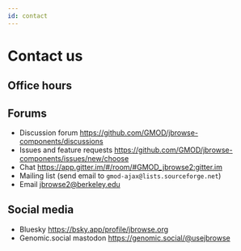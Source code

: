 ```yaml
---
id: contact
---
```



# Contact us

## Office hours

<GoogleCalendarScheduleFunction />

## Forums

- Discussion forum https://github.com/GMOD/jbrowse-components/discussions
- Issues and feature requests
  https://github.com/GMOD/jbrowse-components/issues/new/choose
- Chat https://app.gitter.im/#/room/#GMOD_jbrowse2:gitter.im
- Mailing list (send email to `gmod-ajax@lists.sourceforge.net`)
- Email jbrowse2@berkeley.edu

## Social media

- Bluesky https://bsky.app/profile/jbrowse.org
- Genomic.social mastodon https://genomic.social/@usejbrowse
